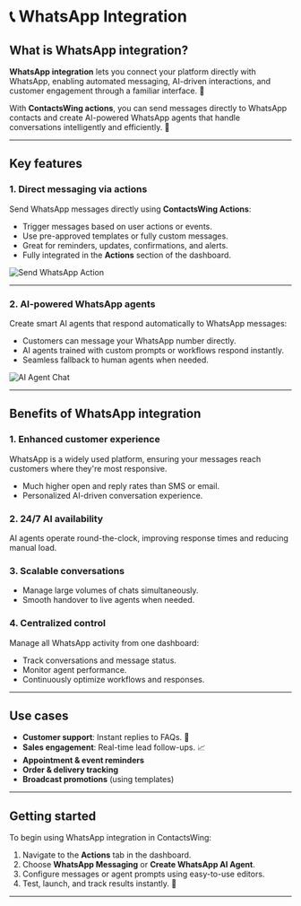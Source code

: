 # 📞 WhatsApp Integration

## What is WhatsApp integration?

**WhatsApp integration** lets you connect your platform directly with WhatsApp, enabling automated messaging, AI-driven interactions, and customer engagement through a familiar interface. 🤖

With **ContactsWing actions**, you can send messages directly to WhatsApp contacts and create AI-powered WhatsApp agents that handle conversations intelligently and efficiently. 🚀

---

## Key features

### 1. Direct messaging via actions
Send WhatsApp messages directly using **ContactsWing Actions**:
- Trigger messages based on user actions or events.
- Use pre-approved templates or fully custom messages.
- Great for reminders, updates, confirmations, and alerts.
- Fully integrated in the **Actions** section of the dashboard.

<img src="https://storage.googleapis.com/helpsessionvideos/Contactswing/images/wa2.jpg" alt="Send WhatsApp Action" />

---

### 2. AI-powered WhatsApp agents
Create smart AI agents that respond automatically to WhatsApp messages:
- Customers can message your WhatsApp number directly.
- AI agents trained with custom prompts or workflows respond instantly.
- Seamless fallback to human agents when needed.

<img src="https://storage.googleapis.com/helpsessionvideos/Contactswing/images/wp2.jpg" alt="AI Agent Chat" />

---

## Benefits of WhatsApp integration

### 1. Enhanced customer experience
WhatsApp is a widely used platform, ensuring your messages reach customers where they're most responsive.
- Much higher open and reply rates than SMS or email.
- Personalized AI-driven conversation experience.

### 2. 24/7 AI availability
AI agents operate round-the-clock, improving response times and reducing manual load.

### 3. Scalable conversations
- Manage large volumes of chats simultaneously.
- Smooth handover to live agents when needed.

### 4. Centralized control
Manage all WhatsApp activity from one dashboard:
- Track conversations and message status.
- Monitor agent performance.
- Continuously optimize workflows and responses.

---

## Use cases

- **Customer support**: Instant replies to FAQs. 💬
- **Sales engagement**: Real-time lead follow-ups. 📈
- **Appointment & event reminders**
- **Order & delivery tracking**
- **Broadcast promotions** (using templates)

---

## Getting started

To begin using WhatsApp integration in ContactsWing:

1. Navigate to the **Actions** tab in the dashboard.
2. Choose **WhatsApp Messaging** or **Create WhatsApp AI Agent**.
3. Configure messages or agent prompts using easy-to-use editors.
4. Test, launch, and track results instantly. 🚀

---


